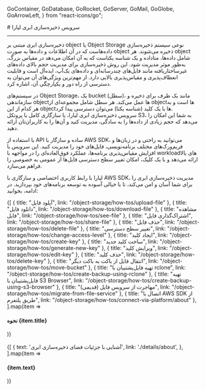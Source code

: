 
  GoContainer,
  GoDatabase,
  GoRocket,
  GoServer,
  GoMail,
  GoGlobe,
  GoArrowLeft,
} from "react-icons/go";

<Layout>
# سرویس ذخیره‌سازی ابری لیارا
<hr className="mb-2" />

<Section id='what-is-object-storage' title='ذخیره‌سازی ابری چیست؟' />

ذخیره‌سازی ابری مبتنی بر object یا Object Storage نوعی سیستم ذخیره‌سازی داده‌هاست که در آن اطلاعات و داده‌ها به صورت object ذخیره می‌شوند. هر object شامل داده‌ها، متاداده و یک شناسه یکتاست که به آن امکان می‌دهد در مقیاس بزرگ، به‌طور موثر مدیریت شود. این روش ذخیره‌سازی برای مدیریت حجم بالای داده‌های غیرساختاریافته مانند فایل‌های چندرسانه‌ای و داده‌های بک‌آپ، ایده‌آل است و قابلیت انعطاف‌پذیری و مقیاس‌پذیری بالایی دارد. از مهم‌ترین ویژگی‌های آن می‌توان به دسترسی از راه دور و یکپارچگی آن، اشاره کرد.

<Section id='what-is-bucket' title='یک باکت (bucket) چیست؟' />
در سیستم‌های Object Storage، یک bucket (سطل)، مانند یک ظرف برای ذخیره و سازماندهی objectها عمل می‌کند. هر سطل شامل مجموعه‌ای از objectها است و به هر کدام از این objectها با یک کلید (شناسه یکتا) می‌توان دسترسی پیدا کرد.

<Section id="liara-object-storage" title="سرویس ذخیره‌سازی ابری لیارا" />
سرویس ذخیره‌سازی ابری لیارا، با سازگاری کامل با پروتکل S3، به شما این امکان را می‌دهد که حجم زیادی از داده‌ها را به سادگی، مدیریت کنید و آن‌ها را به کاربران‌تان ارائه دهید.
<div className="h-2" />

با استفاده از API ساده و سازگار با AWS SDK، می‌توانید به راحتی و در زبان‌ها و فریم‌ورک‌های مختلف برنامه‌نویسی، فایل‌های خود را مدیریت کنید. این سرویس با افزایش مقیاس‌پذیری برنامه‌ها، عملکرد فوق‌العاده‌ای را در مواجهه با workloadهای بالا ارائه می‌دهد و با یک کلیک، امکان تغییر سطح دسترسی فایل‌ها از عمومی به خصوصی را فراهم می‌سازد.
<div className="h-2" />

لیارا با رابط کاربری اختصاصی و سازگاری با AWS SDK، مدیریت ذخیره‌سازی ابری را برای شما آسان و امن می‌کند، تا با خیالی آسوده به توسعه برنامه‌های خود بپردازید.
در ادامه، بخوانید:
<div className="h-4" />
<div className="grid grid-cols-3 gap-4">
            {[
      {
        title: "آپلود فایل",
        link: "/object-storage/how-tos/upload-file"
      },
      {
        title: "دانلود فایل",
        link: "/object-storage/how-tos/download-file"
      },
      {
        title: "مشاهده فایل",
        link: "/object-storage/how-tos/see-file"
      },
      {
        title: "اشتراک‌گذاری فایل",
        link: "/object-storage/how-tos/share-file"
      },
      {
        title: "حذف فایل",
        link: "/object-storage/how-tos/delete-file"
      },
      {
        title: "تغییر سطح دسترسی",
        link: "/object-storage/how-tos/change-access-level"
      },
      {
        title: "ایجاد کلید",
        link: "/object-storage/how-tos/create-key"
      },
      {
        title: "ساخت کلید جدید",
        link: "/object-storage/how-tos/generate-new-key"
      },
      {
        title: "ویرایش کلید",
        link: "/object-storage/how-tos/edit-key"
      },
      {
        title: "حذف کلید",
        link: "/object-storage/how-tos/delete-key"
      },
      {
        title: "انتقال فایل از باکت به باکت دیگر",
        link: "/object-storage/how-tos/move-bucket"
      },
      {
        title: "تهیه فایل‌پشتیبان با rclone",
        link: "/object-storage/how-tos/create-backup-using-rclone"
      },
      {
        title: "تهیه فایل‌پشتیبان با S3 Browser",
        link: "/object-storage/how-tos/create-backup-using-s3-browser"
      },
      {
        title: "مهاجرت از سرویس فایل (قدیمی)",
        link: "/object-storage/how-tos/migrate-from-file-service"
      },
      {
        title: "اتصال با AWS SDK از طریق پلتفرم",
        link: "/object-storage/how-tos/connect-via-platform/about"
      },
  ].map(item =>
              <Link href={item.link}>
                <Card className="flex cursor-pointer w-full items-center justify-between">
                  <div className="flex items-center gap-3">
                    <h4>
                      نحوه {item.title} 
                    </h4>
                  </div>
                  <GoArrowLeft className="ml-1" />
                </Card>
              </Link>
            )}
          </div>

<br />

<Section id='also-read' title='همچنین بخوانید:' />
<div className="grid grid-cols-1 gap-4">
            {[
    {
      text: 'آشنایی با جزئیات فضای ذخیره‌سازی ابری',
      link: './details/about',
    },
  ].map(item =>
              <Link href={item.link}>
                <Card className="flex cursor-pointer w-full items-center justify-between">
                  <div className="flex items-center gap-3">
                    <h4>
                      {item.text}
                    </h4>
                  </div>
                  <GoArrowLeft className="ml-1" />
                </Card>
              </Link>
            )}
          </div>

<br />


</Layout>